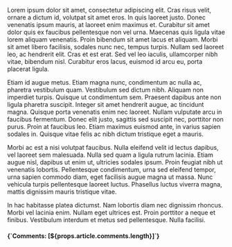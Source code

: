 

<ArticleHeader article={props.article} />

Lorem ipsum dolor sit amet, consectetur adipiscing elit. Cras risus velit, ornare a dictum id, volutpat sit amet eros. In quis laoreet justo. Donec venenatis ipsum mauris, at laoreet enim maximus et. Curabitur sit amet dolor quis ex faucibus pellentesque non vel urna. Maecenas quis ligula vitae lorem aliquam venenatis. Proin bibendum sit amet lacus et aliquam. Morbi sit amet libero facilisis, sodales nunc nec, tempus turpis. Nullam sed laoreet leo, ac hendrerit elit. Cras et est erat. Sed vel leo iaculis, ullamcorper nibh vitae, bibendum nisl. Curabitur eros lacus, euismod id arcu eu, porta placerat ligula.

Etiam id augue metus. Etiam magna nunc, condimentum ac nulla ac, pharetra vestibulum quam. Vestibulum sed dictum nibh. Aliquam non imperdiet turpis. Quisque ut condimentum sem. Praesent dapibus ante non ligula pharetra suscipit. Integer sit amet hendrerit augue, ac tincidunt magna. Quisque porta venenatis enim nec laoreet. Nullam vulputate arcu in faucibus fermentum. Donec elit justo, sagittis sed suscipit nec, porttitor non purus. Proin at faucibus leo. Etiam maximus euismod ante, in varius sapien sodales in. Quisque vitae felis ac nibh dictum tristique eget a mauris.

Morbi ac est a nisi volutpat faucibus. Nulla eleifend velit id lectus dapibus, vel laoreet sem malesuada. Nulla sed quam a ligula rutrum lacinia. Etiam augue nisl, dapibus ut enim ut, ultricies sodales ipsum. Proin feugiat nibh ut venenatis lobortis. Pellentesque condimentum, urna sed eleifend tempor, urna sapien commodo diam, eget facilisis augue magna ut massa. Nunc vehicula turpis pellentesque laoreet luctus. Phasellus luctus viverra magna, mattis dignissim mauris tristique vitae.

In hac habitasse platea dictumst. Nam lobortis diam nec dignissim rhoncus. Morbi vel lacinia enim. Nullam eget ultrices est. Proin porttitor a neque et finibus. Vestibulum interdum et metus sed pellentesque. Nulla facilisi.

<LikeButton article={props.article} />
<section className="blog__comment-section">
  <h4>{`Comments: [${props.article.comments.length}]`}</h4>
  <Comments article={props.article} />
  <CommentCreator article={props.article} />
</section>

